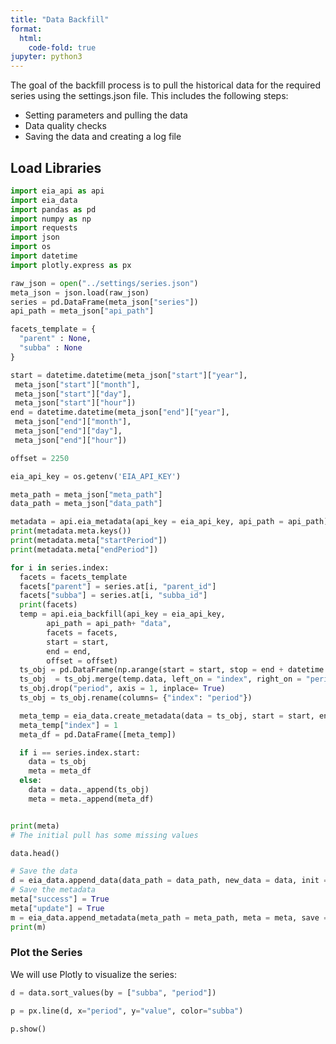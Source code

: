 ```yaml
---
title: "Data Backfill"
format:
  html:
    code-fold: true
jupyter: python3
---
```


The goal of the backfill process is to pull the historical data for the required series using the settings.json file. This includes the following steps:

- Setting parameters and pulling the data
- Data quality checks
- Saving the data and creating a log file


## Load Libraries

```python
import eia_api as api
import eia_data 
import pandas as pd
import numpy as np
import requests
import json
import os
import datetime
import plotly.express as px
```



```python
raw_json = open("../settings/series.json")
meta_json = json.load(raw_json)
series = pd.DataFrame(meta_json["series"])
api_path = meta_json["api_path"]
```


```python

facets_template = {
  "parent" : None,
  "subba" : None
}

start = datetime.datetime(meta_json["start"]["year"],
 meta_json["start"]["month"], 
 meta_json["start"]["day"], 
 meta_json["start"]["hour"])
end = datetime.datetime(meta_json["end"]["year"],
 meta_json["end"]["month"], 
 meta_json["end"]["day"], 
 meta_json["end"]["hour"])

offset = 2250

eia_api_key = os.getenv('EIA_API_KEY')

meta_path = meta_json["meta_path"]
data_path = meta_json["data_path"]
```


```python
metadata = api.eia_metadata(api_key = eia_api_key, api_path = api_path)
print(metadata.meta.keys())
print(metadata.meta["startPeriod"])
print(metadata.meta["endPeriod"])
```


```python
for i in series.index:
  facets = facets_template
  facets["parent"] = series.at[i, "parent_id"]
  facets["subba"] = series.at[i, "subba_id"]
  print(facets)
  temp = api.eia_backfill(api_key = eia_api_key, 
        api_path = api_path+ "data", 
        facets = facets, 
        start = start,
        end = end,
        offset = offset) 
  ts_obj = pd.DataFrame(np.arange(start = start, stop = end + datetime.timedelta(hours = 1), step = datetime.timedelta(hours = 1)).astype(datetime.datetime), columns=["index"])
  ts_obj  = ts_obj.merge(temp.data, left_on = "index", right_on = "period", how="left")
  ts_obj.drop("period", axis = 1, inplace= True)
  ts_obj = ts_obj.rename(columns= {"index": "period"})

  meta_temp = eia_data.create_metadata(data = ts_obj, start = start, end = end, type = "backfill")
  meta_temp["index"] = 1
  meta_df = pd.DataFrame([meta_temp])

  if i == series.index.start:
    data = ts_obj
    meta = meta_df
  else:
    data = data._append(ts_obj)
    meta = meta._append(meta_df)



```


```python
print(meta)
# The initial pull has some missing values

data.head()
```

```python
# Save the data
d = eia_data.append_data(data_path = data_path, new_data = data, init = True, save = True)
# Save the metadata
meta["success"] = True
meta["update"] = True
m = eia_data.append_metadata(meta_path = meta_path, meta = meta, save = True, init = True)
print(m)
```


### Plot the Series

We will use Plotly to visualize the series:

```python
d = data.sort_values(by = ["subba", "period"])

p = px.line(d, x="period", y="value", color="subba")

p.show()
```